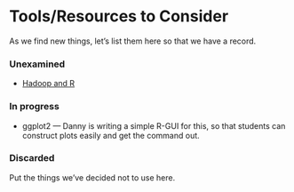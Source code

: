 Tools/Resources to Consider
========================================================

As we find new things, let's list them here so that we have a record.

### Unexamined

* [Hadoop and R](http://www.linkedin.com/groups/Using-R-Hadoop-webinar-January-77616.S.202738754?view=&gid=77616&type=member&item=202738754&trk=eml-anet_dig-b_nd-pst_ttle-cn&_mSplash=1)

### In progress

* ggplot2 --- Danny is writing a simple R-GUI for this, so that students can construct plots easily and get the command out.

### Discarded

Put the things we've decided not to use here.
